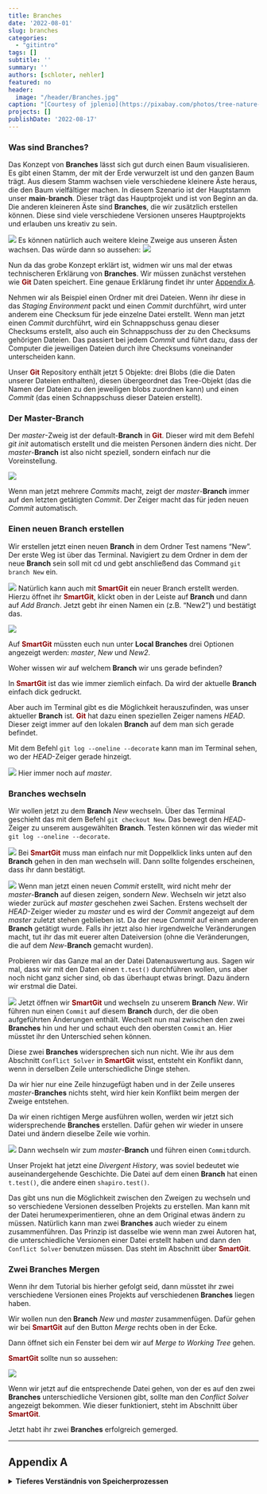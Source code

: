 ```yaml
---
title: Branches
date: '2022-08-01'
slug: branches
categories:
  - "gitintro"
tags: []
subtitle: ''
summary: ''
authors: [schloter, nehler]
featured: no
header:
  image: "/header/Branches.jpg"
caption: "[Courtesy of jplenio](https://pixabay.com/photos/tree-nature-wood-bare-tree-tribe-3097419/)"
projects: []
publishDate: '2022-08-17'
---
```



### Was sind **Branches**?

Das Konzept von **Branches** lässt sich gut durch einen Baum visualisieren. Es gibt einen Stamm, der mit der Erde verwurzelt ist und den ganzen Baum trägt. Aus diesem Stamm wachsen viele verschiedene kleinere Äste heraus, die den Baum vielfältiger machen. In diesem Szenario ist der Hauptstamm unser **main**-**branch**. Dieser trägt das Hauptprojekt und ist von Beginn an da. Die anderen kleineren Äste sind **Branches**, die wir zusätzlich erstellen können. Diese sind viele verschiedene Versionen unseres Hauptprojekts und erlauben uns kreativ zu sein. 

![](/post/branches_Concept.png)
<!-- Weiterhin wäre es noch cool, ein Anschauungsbeispiel einzuführen, bspw. Analyse soll erstmal testweise eingeführt werden und nicht gleich in der Hauptversion erscheinen. -->
Es können natürlich auch weitere kleine Zweige aus unseren Ästen wachsen. Das würde dann so aussehen: 
![](/post/branches_Concept2.png)

Nun da das grobe Konzept erklärt ist, widmen wir uns mal der etwas technischeren Erklärung von **Branches**. Wir müssen zunächst verstehen wie <span style="color: darkred;">**Git**</span> Daten speichert. Eine genaue Erklärung findet ihr unter [Appendix A](#AppendixA).

Nehmen wir als Beispiel einen Ordner mit drei Dateien. Wenn ihr diese in das *Staging Environment* packt und einen *Commit* durchführt, wird unter anderem eine Checksum für jede einzelne Datei erstellt. Wenn man jetzt einen *Commit* durchführt, wird ein Schnappschuss genau dieser Checksums erstellt, also auch ein Schnappschuss der zu den Checksums gehörigen Dateien. 
Das passiert bei jedem *Commit* und führt dazu, dass der Computer die jeweiligen Dateien durch ihre Checksums voneinander unterscheiden kann. 

Unser <span style="color: darkred;">**Git**</span> Repository enthält jetzt 5 Objekte: drei Blobs (die die Daten unserer Dateien enthalten), diesen übergeordnet das Tree-Objekt (das die Namen der Dateien zu den jeweiligen blobs zuordnen kann) und einen *Commit* (das einen Schnappschuss dieser Dateien erstellt). 

### Der Master-Branch

Der *master*-Zweig ist der default-**Branch** in <span style="color: darkred;">**Git**</span>. Dieser wird mit dem Befehl *git init* automatisch erstellt und die meisten Personen ändern dies nicht. Der *master*-**Branch** ist also nicht speziell, sondern einfach nur die Voreinstellung. 

![](/post/branches_master.png)

Wenn man jetzt mehrere *Commits* macht, zeigt der *master*-**Branch** immer auf den letzten getätigten *Commit*. Der Zeiger macht das für jeden neuen *Commit* automatisch. 

### Einen neuen **Branch** erstellen

Wir erstellen jetzt einen neuen **Branch** in dem Ordner Test namens "New". 
Der erste Weg ist über das Terminal. Navigiert zu dem Ordner in dem der neue **Branch** sein soll mit cd und gebt anschließend das Command `git branch New` ein. 

![](/post/branches_New.png)
Natürlich kann auch mit <span style="color: darkred;">**SmartGit**</span> ein neuer Branch erstellt werden. Hierzu öffnet ihr <span style="color: darkred;">**SmartGit**</span>, klickt oben in der Leiste auf **Branch** und dann auf *Add Branch*. Jetzt gebt ihr einen Namen ein (z.B. "New2") und bestätigt das. 

![](/post/branches_LocalBranches.png)

Auf <span style="color: darkred;">**SmartGit**</span> müssten euch nun unter **Local Branches** drei Optionen angezeigt werden: *master*, *New* und *New2*. 

Woher wissen wir auf welchem **Branch** wir uns gerade befinden? 

In <span style="color: darkred;">**SmartGit**</span> ist das wie immer ziemlich einfach. Da wird der aktuelle **Branch** einfach dick gedruckt. 

Aber auch im Terminal gibt es die Möglichkeit herauszufinden, was unser aktueller **Branch** ist.
<span style="color: darkred;">**Git**</span> hat dazu einen speziellen Zeiger namens *HEAD*. Dieser zeigt immer auf den lokalen **Branch** auf dem man sich gerade befindet. 

Mit dem Befehl `git log --oneline --decorate` kann man im Terminal sehen, wo der *HEAD*-Zeiger gerade hinzeigt. 


![](/post/branches_HEAD.png)
Hier immer noch auf *master*. 
<!-- Vielleicht noch zeigen, dass man auch auf GitHub die Branches angezeigt bekommt -->

### **Branches** wechseln

Wir wollen jetzt zu dem **Branch** *New* wechseln. Über das Terminal geschieht das mit dem Befehl `git checkout New`. Das bewegt den *HEAD*-Zeiger zu unserem ausgewählten **Branch**. Testen können wir das wieder mit `git log --oneline --decorate`. 

![](/post/branches_SwitchBranch.png)
Bei <span style="color: darkred;">**SmartGit**</span> muss man einfach nur mit Doppelklick links unten auf den **Branch** gehen in den man wechseln will.
Dann sollte folgendes erscheinen, dass ihr dann bestätigt.

![](/post/branches_SmartGitSwitch.png)
Wenn man jetzt einen neuen *Commit* erstellt, wird nicht mehr der *master*-**Branch** auf diesen zeigen, sondern *New*. 
Wechseln wir jetzt also wieder zurück auf *master* geschehen zwei Sachen. 
Erstens wechselt der *HEAD*-Zeiger wieder zu *master* und es wird der *Commit* angezeigt auf dem *master* zuletzt stehen geblieben ist. 
Da der neue *Commit* auf einem anderen **Branch** getätigt wurde.
Falls ihr jetzt also hier irgendwelche Veränderungen macht, tut ihr das mit euerer alten Dateiversion (ohne die Veränderungen, die auf dem *New*-**Branch** gemacht wurden).

Probieren wir das Ganze mal an der Datei Datenauswertung aus. Sagen wir mal, dass wir mit den Daten einen `t.test()` durchführen wollen, uns aber noch nicht ganz sicher sind, ob das überhaupt etwas bringt. Dazu ändern wir erstmal die Datei. 

![](/post/branches_ÄnderungDatei.png)
Jetzt öffnen wir <span style="color: darkred;">**SmartGit**</span> und wechseln zu unserem **Branch** *New*. Wir führen nun einen `Commit` auf diesem **Branch** durch, der die oben aufgeführten Änderungen enthält. Wechselt nun mal zwischen den zwei **Branches** hin und her und schaut euch den obersten `Commit` an. Hier müsstet ihr den Unterschied sehen können.

Diese zwei **Branches** widersprechen sich nun nicht. Wie ihr aus dem Abschnitt `Conflict Solver` in <span style="color: darkred;">**SmartGit**</span> wisst, entsteht ein Konflikt dann, wenn in derselben Zeile unterschiedliche Dinge stehen. 

Da wir hier nur eine Zeile hinzugefügt haben und in der Zeile unseres *master*-**Branches** nichts steht, wird hier kein Konflikt beim mergen der Zweige entstehen. 

Da wir einen richtigen Merge ausführen wollen, werden wir jetzt sich widersprechende **Branches** erstellen. 
Dafür gehen wir wieder in unsere Datei und ändern dieselbe Zeile wie vorhin. 

![](/post/branches_ÄnderungDatei2.png)
Dann wechseln wir zum *master*-**Branch** und führen einen `Commit`durch. 

Unser Projekt hat jetzt eine *Divergent History*, was soviel bedeutet wie auseinandergehende Geschichte. 
Die Datei auf dem einen **Branch** hat einen `t.test()`, die andere einen `shapiro.test()`.  

<!-- Vielleicht erstmal ein Beispiel ausdenken, wie sich die Branches nicht widersprechen und dann einen widersprechenden machen -->

Das gibt uns nun die Möglichkeit zwischen den Zweigen zu wechseln und so verschiedene Versionen desselben Projekts zu erstellen. 
Man kann mit der Datei herumexperimentieren, ohne an dem Original etwas ändern zu müssen. 
Natürlich kann man zwei **Branches** auch wieder zu einem zusammenführen. Das Prinzip ist dasselbe wie wenn man zwei Autoren hat, die unterschiedliche Versionen einer Datei erstellt haben und dann den `Conflict Solver` benutzen müssen. Das steht im Abschnitt über <span style="color: darkred;">**SmartGit**</span>. 

### Zwei **Branches** Mergen

Wenn ihr dem Tutorial bis hierher gefolgt seid, dann müsstet ihr zwei verschiedene Versionen eines Projekts auf verschiedenen **Branches** liegen haben. 

Wir wollen nun den **Branch** *New* und *master* zusammenfügen. Dafür gehen wir bei <span style="color: darkred;">**SmartGit**</span> auf den Button *Merge* rechts oben in der Ecke. 

Dann öffnet sich ein Fenster bei dem wir auf *Merge to Working Tree* gehen.

<span style="color: darkred;">**SmartGit**</span> sollte nun so aussehen: 

![](/post/branches_MergeState.png)

Wenn wir jetzt auf die entsprechende Datei gehen, von der es auf den zwei **Branches** unterschiedliche Versionen gibt, sollte man den *Conflict Solver* angezeigt bekommen. Wie dieser funktioniert, steht im Abschnitt über <span style="color: darkred;">**SmartGit**</span>. 

Jetzt habt ihr zwei **Branches** erfolgreich gemerged. 

***

## Appendix A

<details><summary> **Tieferes Verständnis von Speicherprozessen** </summary>

Eine Checksum oder auch Prüfsumme wird jedes Mal erstellt, wenn man eine Datei in das *Staging Environment* lädt. Diese kann zum Beispiel so aussehen: "7a3k9". Mit der Checksum soll die Integrität von Daten geprüft werden. 
Das beinhaltet die Kontrolle der Korrektheit, Vollständigkeit und Konsistenz unserer Datei. 
Der Computer kann so sicherstellen, ob die Datei einen Fehler hat oder nicht. 

Nützlich ist das zum Beispiel, wenn ihr eine Datei aus dem Internet ladet und sichergehen wollt, dass kein Fehler beim Herunterladen passiert ist. Ihr müsst einfach nur die Checksum der Datei aus dem Internet und euerer Datei auf dem Computer vergleichen. Sollten die Checksums identisch sein, ist kein Fehler aufgetreten. 

Zurück zu <span style="color: darkred;">**Git**</span>. Ihr habt gerade eure Datei in das *Staging Environment* geladen und dabei für diese Datei eine Checksum erstellt. Anschließend wird diese Version der Datei in einem <span style="color: darkred;">**Git**</span>-Repository untergebracht und die Checksum zum *Staging Environment* hinzugefügt. Diese <span style="color: darkred;">**Git**</span>-Repositorys werden auch "blobs" genannt. 

Wenn ihr jetzt den `Commit` durchführt, nimmt <span style="color: darkred;">**Git**</span> die Checksum jedes Subordners und speichert diese in einem Tree-Objekt in eurem <span style="color: darkred;">**Git**</span>-Repository. Darauf folgend wird ein `Commit`-Objekt erstellt, das diese Metadaten enthält. So kann ein Schnappschuss der Daten erstellt werden, wann immer es gebraucht wird. 
Noch ein kleiner Ausflug zum Thema Metadaten. 
Wenn ihr ein Foto von etwas macht, speichert eure Kamera oder euer Smartphone nicht nur das Foto, sondern auch die zugehörigen Metadaten. 
Dazu kann gehören: 

Wann ist das Foto entstanden?
Wo ist das Foto entstanden? 
Was für eine Kamera wurde benutzt? 
...

Metadaten sind also im Prinzip Daten, die Informationen über bestimmte Merkmale anderer Daten enthalten. 

